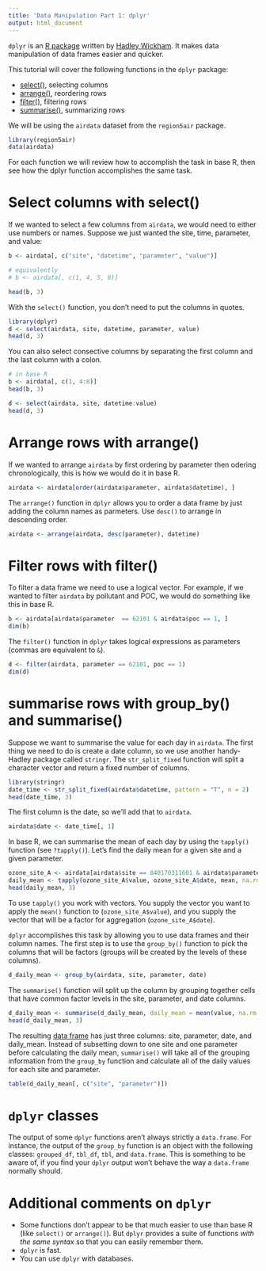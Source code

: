 ```yaml
---
title: 'Data Manipulation Part 1: dplyr'
output: html_document
---
```


`dplyr` is an [R package](https://cran.r-project.org/web/packages/dplyr/index.html) written
by [Hadley Wickham](http://had.co.nz/). It makes data manipulation of data frames easier and quicker.

This tutorial will cover the following functions in the `dplyr` package:

- [select()](#select), selecting columns
- [arrange()](#arrange), reordering rows
- [filter()](#filter), filtering rows
- [summarise()](#summarise), summarizing rows

We will be using the `airdata` dataset from the `region5air` package.

```r
library(region5air)
data(airdata)
```

For each function we will review how to accomplish the task in base R, then see
how the dplyr function accomplishes the same task.

# Select columns with select() {#select}

If we wanted to select a few columns from `airdata`, we would need to either use numbers or 
names. Suppose we just wanted the site, time, parameter, and value:

```r
b <- airdata[, c("site", "datetime", "parameter", "value")]

# equivalently
# b <- airdata[, c(1, 4, 5, 8)]

head(b, 3)
```

With the `select()` function, you don't need to put the columns in quotes.

```r
library(dplyr)
d <- select(airdata, site, datetime, parameter, value)
head(d, 3)
```

You can also select consective columns by separating the first column and the last column with 
a colon.

```r
# in base R
b <- airdata[, c(1, 4:8)]
head(b, 3)

d <- select(airdata, site, datetime:value)
head(d, 3)
```

# Arrange rows with arrange() {#arrange}

If we wanted to arrange `airdata` by first ordering by parameter then odering chronologically,
this is how we would do it in base R.

```r
airdata <- airdata[order(airdata$parameter, airdata$datetime), ]
```

The `arrange()` function in `dplyr` allows you to order a data frame by just adding the column 
names as parmeters. Use `desc()` to arrange in descending order.

```r
airdata <- arrange(airdata, desc(parameter), datetime)
```

# Filter rows with filter() {#filter}

To filter a data frame we need to use a logical vector. For example, if we wanted to filter `airdata` by
pollutant and POC, we would do something like this in base R.

```r
b <- airdata[airdata$parameter  == 62101 & airdata$poc == 1, ]
dim(b)
```

The `filter()` function in `dplyr` takes logical expressions as parameters (commas are equivalent to
`&`).

```r
d <- filter(airdata, parameter == 62101, poc == 1)
dim(d)
```

# summarise rows with group_by() and summarise() {#summarise}

Suppose we want to summarise the value for each day in `airdata`. The first thing we need to do is create a date column, so we use another handy-Hadley package called `stringr`. The `str_split_fixed` function will split a character vector and return a fixed number of columns.

```r
library(stringr)
date_time <- str_split_fixed(airdata$datetime, pattern = "T", n = 2)
head(date_time, 3)
```

The first column is the date, so we'll add that to `airdata`.

```r
airdata$date <- date_time[, 1]
```

In base R, we can summarise the mean of each day by using the `tapply()` function (see `?tapply()`). Let's find the daily mean for a given site and a given parameter.

```r
ozone_site_A <- airdata[airdata$site == 840170311601 & airdata$parameter == 44201, ]
daily_mean <- tapply(ozone_site_A$value, ozone_site_A$date, mean, na.rm = TRUE)
head(daily_mean, 3)
```

To use `tapply()` you work with vectors. You supply the vector you want to apply the `mean()` function to (`ozone_site_A$value`), and you supply the vector that will be a factor for aggregation (`ozone_site_A$date`). 

`dplyr` accomplishes this task by allowing you to use data frames and their column names. The first step is to use the `group_by()` function to pick the columns that will be factors (groups will be created by the 
levels of these columns).

```r
d_daily_mean <- group_by(airdata, site, parameter, date)
```

The `summarise()` function will split up the column by grouping together cells that have
common factor levels in the site, parameter, and date columns.

```r
d_daily_mean <- summarise(d_daily_mean, daily_mean = mean(value, na.rm = FALSE))
head(d_daily_mean, 3)
```

The resulting [data frame](#classes) has just three columns: site, parameter, date, and daily_mean. Instead
of subsetting down to one site and one parameter before calculating the daily mean, `summarise()` will take
all of the grouping information from the `group_by` function and calculate all of the daily values for
each site and parameter.

```r
table(d_daily_mean[, c("site", "parameter")])
```


# `dplyr` classes {#classes}

The output of some `dplyr` functions aren't always strictly a `data.frame`. For instance, the output of the `group_by` function is an object with the following classes: `grouped_df`, `tbl_df`, `tbl`, and `data.frame`. This is something to be aware of, if you find your `dplyr` output won't behave the way
a `data.frame` normally should.

# Additional comments on `dplyr` 

- Some functions don't appear to be that much easier to use than base R (like `select()` or `arrange()`). But `dplyr` provides a suite of functions _with the same syntax_ so that you can easily remember them. 
- `dplyr` is fast.
- You can use `dplyr` with databases.

